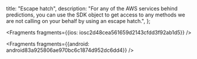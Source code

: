   title: "Escape hatch",
  description: "For any of the AWS services behind predictions, you can use the SDK object to get access to any methods we are not calling on your behalf by using an escape hatch.",
};






<Fragments fragments={{ios: iosc2d48cea561659d2143cfdd3f92ab1d5}} />



<Fragments fragments={{android: android83a925806ae970bc6c1874d952dc6dd4}} />
